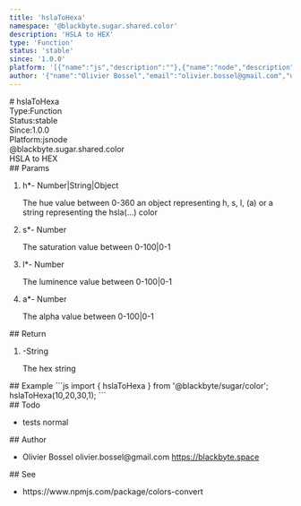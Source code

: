 ```yaml
---
title: 'hslaToHexa'
namespace: '@blackbyte.sugar.shared.color'
description: 'HSLA to HEX'
type: 'Function'
status: 'stable'
since: '1.0.0'
platform: '[{"name":"js","description":""},{"name":"node","description":""}]'
author: '{"name":"Olivier Bossel","email":"olivier.bossel@gmail.com","url":"https://blackbyte.space"}'
---
```

<div class="docmap -mdx">
# hslaToHexa
<div class="docmap_metas">
<div class="docmap_type"><span class="docmap_type-label">Type:</span><span class="docmap_type-value">Function</span></div>
<div class="docmap_status"><span class="docmap_status-label">Status:</span><span class="docmap_status-value -stable">stable</span></div>
<div class="docmap_since"><span class="docmap_since-label">Since:</span><span class="docmap_since-value">1.0.0</span></div>
<div class="docmap_platform"><span class="docmap_platform-label">Platform:</span><span class="docmap_platform-value -js">js</span><span class="docmap_platform-value -node">node</span></div>
</div>
<div class="docmap_namespace">@blackbyte.sugar.shared.color</div>
<div class="docmap_description typo-lead typo-format">
HSLA to HEX
</div>
<div class="docmap_params">
## Params
<ol class="docmap_list">
<li class="docmap_item">
<span class="docmap_name">h<span class="docmap_required">*</span></span><span class="docmap_default">-</span> <span class="docmap_type">Number&vert;String&vert;Object</span>
<p class="docmap_description">The hue value between 0-360 an object representing h&comma; s&comma; l&comma; &lpar;a&rpar; or a string representing the hsla&lpar;&period;&period;&period;&rpar; color</p>
</li>
<li class="docmap_item">
<span class="docmap_name">s<span class="docmap_required">*</span></span><span class="docmap_default">-</span> <span class="docmap_type">Number</span>
<p class="docmap_description">The saturation value between 0-100&vert;0-1</p>
</li>
<li class="docmap_item">
<span class="docmap_name">l<span class="docmap_required">*</span></span><span class="docmap_default">-</span> <span class="docmap_type">Number</span>
<p class="docmap_description">The luminence value between 0-100&vert;0-1</p>
</li>
<li class="docmap_item">
<span class="docmap_name">a<span class="docmap_required">*</span></span><span class="docmap_default">-</span> <span class="docmap_type">Number</span>
<p class="docmap_description">The alpha value between 0-100&vert;0-1</p>
</li>
</ol>
</div>
<div class="docmap_return">
## Return
<ol class="docmap_list">
<li class="docmap_item">
<span class="docmap_default">-</span><span class="docmap_type">String</span>
<p class="docmap_description">The hex string</p>
</li>
</ol>
</div>
<div class="docmap_examples">
## Example
<s-code language="js" header>
```js
import { hslaToHexa } from '@blackbyte/sugar/color';
hslaToHexa(10,20,30,1);
```
</s-code>
</div>
<div class="docmap_todo">
## Todo
<ul class="docmap_list">
<li class="docmap_item">
<span class="docmap_description">tests</span>
<span class="docmap_priority -normal">normal</span>
</li>
</ul>
</div>
<div class="docmap_author">
## Author
<ul class="docmap_list">
<li class="docmap_item">
<span class="docmap_name">Olivier Bossel</span>
<span class="docmap_email">olivier.bossel@gmail.com</span>
<a href="https://blackbyte.space" target="_blank" class="docmap_url">https://blackbyte.space</a>
</li>
</ul>
</div>
<div class="docmap_see">
## See
<ul class="docmap_see-list">
<li class="docmap_see-item">
https://www.npmjs.com/package/colors-convert
</li>
</ul>
</div>
</div>